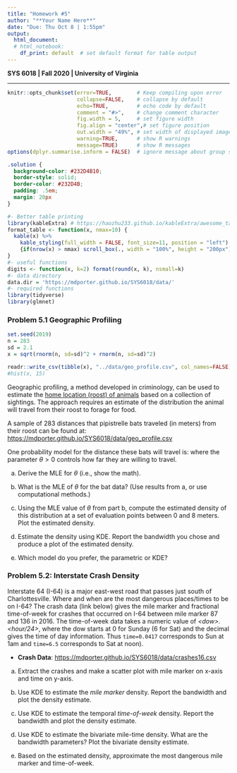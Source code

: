 ```yaml
---
title: "Homework #5"
author: "**Your Name Here**"
date: "Due: Thu Oct 8 | 1:55pm"
output: 
  html_document:
  # html_notebook:  
    df_print: default  # set default format for table output
---
```


**SYS 6018 | Fall 2020 | University of Virginia **

*******************************************

<!--- Below are global settings for knitr. You can override any of them by adding the changes to individual chunks --->

```r
knitr::opts_chunk$set(error=TRUE,        # Keep compiling upon error
                      collapse=FALSE,    # collapse by default
                      echo=TRUE,         # echo code by default
                      comment = "#>",    # change comment character
                      fig.width = 5,     # set figure width
                      fig.align = "center",# set figure position
                      out.width = "49%", # set width of displayed images
                      warning=TRUE,      # show R warnings
                      message=TRUE)      # show R messages
options(dplyr.summarise.inform = FALSE)  # ignore message about group structure
```

<!--- Solution Region --->
```css
.solution {
  background-color: #232D4B10;
  border-style: solid;
  border-color: #232D4B;
  padding: .5em;
  margin: 20px
}
```


<!--- Load Required R packages here --->
```r
#- Better table printing
library(kableExtra) # https://haozhu233.github.io/kableExtra/awesome_table_in_html.html
format_table <- function(x, nmax=10) {
  kable(x) %>% 
    kable_styling(full_width = FALSE, font_size=11, position = "left") %>% 
    {if(nrow(x) > nmax) scroll_box(., width = "100%", height = "200px") else .}
}
#- useful functions
digits <- function(x, k=2) format(round(x, k), nsmall=k)
#- data directory
data.dir = 'https://mdporter.github.io/SYS6018/data/'
#- required functions
library(tidyverse)
library(glmnet)
```




### Problem 5.1 Geographic Profiling

```r
set.seed(2019)
n = 283
sd = 2.1
x = sqrt(rnorm(n, sd=sd)^2 + rnorm(n, sd=sd)^2)

readr::write_csv(tibble(x), "../data/geo_profile.csv", col_names=FALSE)
#hist(x, 15)

```

Geographic profiling, a method developed in criminology, can be used to estimate the [home location (roost) of animals](https://www.sciencedirect.com/science/article/pii/S0022519305004157) based on a collection of sightings. The approach requires an estimate of the distribution the animal will travel from their roost to forage for food. 

A sample of $283$ distances that pipistrelle bats traveled (in meters) from their roost can be found at: 
<https://mdporter.github.io/SYS6018/data/geo_profile.csv>


One probability model for the distance these bats will travel is:
\begin{align*}
f(x; \theta) = \frac{x}{\theta} \exp \left( - \frac{x^2}{2 \theta} \right)
\end{align*}
where the parameter $\theta > 0$ controls how far they are willing to travel. 


a. Derive the MLE for $\theta$ (i.e., show the math). 

<div class="solution"> 

</div>



b. What is the MLE of $\theta$ for the bat data? (Use results from a, or use computational methods.) 

<div class="solution"> 

</div>



c. Using the MLE value of $\theta$ from part b, compute the estimated density of this distribution at a set of evaluation points between 0 and 8 meters. Plot the estimated density.

<div class="solution"> 

</div>



d. Estimate the density using KDE. Report the bandwidth you chose and produce a plot of the estimated density. 


<div class="solution"> 

</div>



e. Which model do you prefer, the parametric or KDE? 

<div class="solution"> 

</div>





### Problem 5.2: Interstate Crash Density

Interstate 64 (I-64) is a major east-west road that passes just south of Charlottesville. Where and when are the most dangerous places/times to be on I-64? The crash data (link below) gives the mile marker and fractional time-of-week for crashes that occurred on I-64 between mile marker 87 and 136 in 2016. The time-of-week data takes a numeric value of *\<dow\>.\<hour/24\>*, where the dow starts at 0 for Sunday (6 for Sat) and the decimal gives the time of day information. Thus `time=0.0417` corresponds to Sun at 1am and `time=6.5` corresponds to Sat at noon). 

- **Crash Data**: <https://mdporter.github.io/SYS6018/data/crashes16.csv>


a. Extract the crashes and make a scatter plot with mile marker on x-axis and time on y-axis. 


<div class="solution"> 

</div>



b. Use KDE to estimate the *mile marker* density. Report the bandwidth and plot the density estimate. 

<div class="solution"> 

</div>


c. Use KDE to estimate the temporal *time-of-week* density. Report the bandwidth and plot the density estimate. 

<div class="solution"> 

</div>



d. Use KDE to estimate the bivariate mile-time density. What are the bandwidth parameters? Plot the bivariate density estimate. 


<div class="solution"> 

</div>


e. Based on the estimated density, approximate the most dangerous mile marker and time-of-week. 

<div class="solution"> 

</div>

